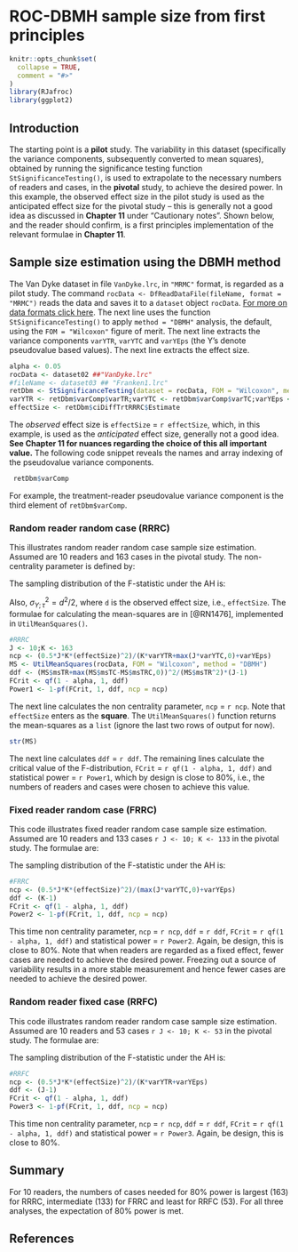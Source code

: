 # ROC-DBMH sample size from first principles {#SSRocFirstPrinciples}



```r
knitr::opts_chunk$set(
  collapse = TRUE,
  comment = "#>"
)
library(RJafroc)
library(ggplot2)
```


## Introduction
 The starting point is a **pilot** study. The variability in this dataset (specifically the variance components, subsequently converted to mean squares), obtained by running the significance testing function `StSignificanceTesting()`, is used to extrapolate to the necessary numbers of readers and cases, in the **pivotal** study, to achieve the desired power. In this example, the observed effect size in the pilot study is used as the anticipated effect size for the pivotal study – this is generally not a good idea as discussed in **Chapter 11** under "Cautionary notes". Shown below, and the reader should confirm, is a first principles implementation of the relevant formulae in **Chapter 11**.  

## Sample size estimation using the DBMH method
 The Van Dyke dataset in file `VanDyke.lrc`, in `"MRMC"` format, is regarded as a pilot study. The command `rocData <- DfReadDataFile(fileName, format = "MRMC")` reads the data and saves it to a `dataset` object `rocData`. [For more on data formats click here](https://dpc10ster.github.io/RJafroc/reference/RJafroc-package.html). The next line uses the function `StSignificanceTesting()` to apply `method = "DBMH"` analysis, the default, using the `FOM = "Wilcoxon"` figure of merit. The next line extracts the variance components `varYTR`, `varYTC` and `varYEps` (the Y's denote pseudovalue based values). The next line extracts the effect size.

  ```r
 alpha <- 0.05
 rocData <- dataset02 ##"VanDyke.lrc"
 #fileName <- dataset03 ## "Franken1.lrc"
 retDbm <- StSignificanceTesting(dataset = rocData, FOM = "Wilcoxon", method = "DBMH") 
 varYTR <- retDbm$varComp$varTR;varYTC <- retDbm$varComp$varTC;varYEps <- retDbm$varComp$varErr
 effectSize <- retDbm$ciDiffTrtRRRC$Estimate
 ````

The *observed* effect size is `effectSize` = `r effectSize`, which, in this example, is used as the *anticipated* effect size, generally not a good idea. **See Chapter 11 for nuances regarding the choice of this all important value.** The following code snippet reveals the names and array indexing of the pseudovalue variance components.       

```r
 retDbm$varComp
 ````

For example, the treatment-reader pseudovalue variance component is the third element of `retDbm$varComp`. 

### Random reader random case (RRRC)
 This illustrates random reader random case sample size estimation. Assumed are 10 readers and 163 cases in the pivotal study. The non-centrality parameter is defined by:

\begin{equation*} 
\Delta =\frac{JK\sigma _{Y;\tau }^{2}}{\left( \sigma _{Y;\varepsilon }^{2}+\sigma _{Y;\tau RC}^{2} \right)+K\sigma _{Y;\tau R}^{2}+J\max \left( \sigma _{Y;\tau C}^{2},0 \right)}
\end{equation*} 
 
The sampling distribution of the F-statistic under the AH is:

\begin{equation*} 
{F_{\left. AH \right|R}}\equiv \frac{MST}{MSTC}\sim{F_{I-1,\left( I-1 \right)\left(K-1 \right),\Delta}}
\end{equation*} 

Also, $\sigma _{Y;\tau }^{2}={d^{2}}/2$, where `d` is the observed effect size, i.e., `effectSize`. The formulae for calculating the mean-squares are in [@RN1476], implemented in `UtilMeanSquares()`.


```r
#RRRC
J <- 10;K <- 163
ncp <- (0.5*J*K*(effectSize)^2)/(K*varYTR+max(J*varYTC,0)+varYEps)
MS <- UtilMeanSquares(rocData, FOM = "Wilcoxon", method = "DBMH")
ddf <- (MS$msTR+max(MS$msTC-MS$msTRC,0))^2/(MS$msTR^2)*(J-1)
FCrit <- qf(1 - alpha, 1, ddf)
Power1 <- 1-pf(FCrit, 1, ddf, ncp = ncp)
````

The next line calculates the non centrality parameter, `ncp` = `r ncp`. Note that `effectSize` enters as the **square**. The `UtilMeanSquares()` function returns the mean-squares as a `list` (ignore the last two rows of output for now).

```r
str(MS)
````

The next line calculates `ddf` = `r ddf`. The remaining lines calculate the critical value of the F-distribution, `FCrit` = `r qf(1 - alpha, 1, ddf)` and statistical power = `r Power1`, which by design is close to 80%, i.e., the numbers of readers and cases were chosen to achieve this value. 

### Fixed reader random case (FRRC)
This code illustrates fixed reader random case sample size estimation. Assumed are 10 readers and 133 cases `r J <- 10; K <- 133` in the pivotal study. The formulae are:

\begin{equation*} 
\Delta =\frac{JK\sigma _{Y;\tau }^{2}}{\sigma _{Y;\varepsilon }^{2}+\sigma _{Y;\tau RC}^{2}+J\sigma _{Y;\tau C}^{2}}
\end{equation*} 

The sampling distribution of the F-statistic under the AH is:

\begin{equation*} 
{F_{\left. AH \right|R}}\equiv \frac{MST}{MSTC}\sim{F_{I-1,\left( I-1 \right)\left( K-1 \right),\Delta }} 
\end{equation*} 

```r
#FRRC
ncp <- (0.5*J*K*(effectSize)^2)/(max(J*varYTC,0)+varYEps)
ddf <- (K-1)
FCrit <- qf(1 - alpha, 1, ddf)
Power2 <- 1-pf(FCrit, 1, ddf, ncp = ncp)
````

This time non centrality parameter, `ncp` = `r ncp`, `ddf` = `r ddf`, `FCrit` = `r qf(1 - alpha, 1, ddf)` and statistical power = `r Power2`. Again, be design, this is close to 80%. Note that when readers are regarded as a fixed effect, fewer cases are needed to achieve the desired power. Freezing out a source of variability results in a more stable measurement and hence fewer cases are needed to achieve the desired power.

### Random reader fixed case (RRFC)
This code illustrates random reader random case sample size estimation. Assumed are 10 readers and 53 cases `r J <- 10; K <- 53` in the pivotal study. The formulae are:

\begin{equation*} 
\Delta =\frac{JK\sigma _{Y;\tau }^{2}}{\sigma _{Y;\varepsilon }^{2}+\sigma _{Y;\tau RC}^{2}+K\sigma _{Y;\tau R}^{2}}
\end{equation*} 

The sampling distribution of the F-statistic under the AH is:

\begin{equation*} 
{F_{\left. AH \right|C}}\equiv \frac{MST}{MSTR}\sim{F_{I-1,\left( I-1 \right)\left( J-1 \right),\Delta }}
\end{equation*} 

```r
#RRFC
ncp <- (0.5*J*K*(effectSize)^2)/(K*varYTR+varYEps)
ddf <- (J-1)
FCrit <- qf(1 - alpha, 1, ddf)
Power3 <- 1-pf(FCrit, 1, ddf, ncp = ncp)
````

This time non centrality parameter, `ncp` = `r ncp`, `ddf` = `r ddf`, `FCrit` = `r qf(1 - alpha, 1, ddf)` and statistical power = `r Power3`. Again, be design, this is close to 80%.  

 
## Summary
 For 10 readers, the numbers of cases needed for 80% power is largest (163) for RRRC, intermediate (133) for FRRC and least for RRFC (53). For all three analyses, the expectation of 80% power is met. 

 
## References
